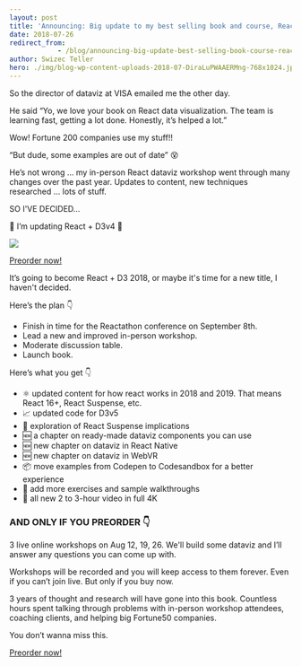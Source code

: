 ```yaml
---
layout: post
title: 'Announcing: Big update to my best selling book and course, React + D3v4'
date: 2018-07-26
redirect_from: 
            - /blog/announcing-big-update-best-selling-book-course-react-d3v4/swizec/8527
author: Swizec Teller
hero: ./img/blog-wp-content-uploads-2018-07-DiraLuPWAAERMng-768x1024.jpg
---
```

So the director of dataviz at VISA emailed me the other day.



He said “Yo, we love your book on React data visualization. The team is learning fast, getting a lot done. Honestly, it’s helped a lot.”



Wow! Fortune 200 companies use my stuff!!



“But dude, some examples are out of date” 😵



He’s not wrong ... my in-person React dataviz workshop went through many changes over the past year. Updates to content, new techniques researched ... lots of stuff.



SO I'VE DECIDED…



🎉 I’m updating React + D3v4 🎉



![](./img/blog-wp-content-uploads-2018-07-DiraLuPWAAERMng-768x1024.jpg)





<!--[if mso]>
  <v:roundrect xmlns:v="urn:schemas-microsoft-com:vml" xmlns:w="urn:schemas-microsoft-com:office:word" href="https://gumroad.com/l/pMtnZ" style="height:40px;v-text-anchor:middle;width:200px;" arcsize="10%" strokecolor="#1e3650" fillcolor="#ffa824">
    <w:anchorlock/>
    <center style="color:#ffffff;font-family:sans-serif;font-size:13px;font-weight:bold;">Preorder now!</center>
  </v:roundrect>
<![endif]-->

[Preorder now!](https://gumroad.com/l/pMtnZ)





  
  




It’s going to become React + D3 2018, or maybe it's time for a new title, I haven't decided.



Here’s the plan 👇



- Finish in time for the Reactathon conference on September 8th.
- Lead a new and improved in-person workshop.
- Moderate discussion table.
- Launch book.



Here’s what you get 👇



- ⚛️ updated content for how react works in 2018 and 2019. That means React 16+, React Suspense, etc.
- 📈 updated code for D3v5
- 🚟 exploration of React Suspense implications
- 🆕 a chapter on ready-made dataviz components you can use
- 🆕 new chapter on dataviz in React Native
- 🆕 new chapter on dataviz in WebVR
- 📦 move examples from Codepen to Codesandbox for a better experience
- 🏃 add more exercises and sample walkthroughs
- 🎥 all new 2 to 3-hour video in full 4K



### AND ONLY IF YOU PREORDER 👇



3 live online workshops on Aug 12, 19, 26. We'll build some dataviz and I’ll answer any questions you can come up with.



Workshops will be recorded and you will keep access to them forever. Even if you can’t join live. But only if you buy now.



3 years of thought and research will have gone into this book. Countless hours spent talking through problems with in-person workshop attendees, coaching clients, and helping big Fortune50 companies.



You don’t wanna miss this.



  
  






<!--[if mso]>
  <v:roundrect xmlns:v="urn:schemas-microsoft-com:vml" xmlns:w="urn:schemas-microsoft-com:office:word" href="https://gumroad.com/l/pMtnZ" style="height:40px;v-text-anchor:middle;width:200px;" arcsize="10%" strokecolor="#1e3650" fillcolor="#ffa824">
    <w:anchorlock/>
    <center style="color:#ffffff;font-family:sans-serif;font-size:13px;font-weight:bold;">Preorder now!</center>
  </v:roundrect>
<![endif]-->

[Preorder now!](https://gumroad.com/l/pMtnZ)